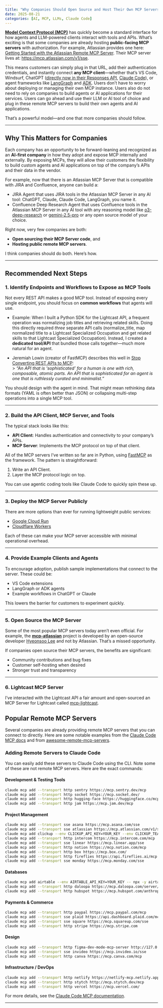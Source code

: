 ```yaml
---
title: "Why Companies Should Open Source and Host Their Own MCP Servers"
date: 2025-08-21
categories: [AI, MCP, LLMs, Claude Code]
---
```


[**Model Context Protocol (MCP)**](https://github.com/modelcontextprotocol/modelcontextprotocol) has quickly become a standard interface for how agents and LLM-powered clients interact with tools and APIs. What’s exciting is that some companies are already hosting **public-facing MCP servers** with authorization. For example, Atlassian provides one here: [Getting Started with the Atlassian Remote MCP Server](https://support.atlassian.com/rovo/docs/getting-started-with-the-atlassian-remote-mcp-server/). Their MCP server lives at: [https://mcp.atlassian.com/v1/sse](https://mcp.atlassian.com/v1/sse).

This means customers can simply plug in that URL, add their authentication credentials, and instantly connect **any MCP client**—whether that’s VS Code, Windsurf, ChatGPT ([directly now in their Responses API](https://platform.openai.com/docs/guides/tools-remote-mcp), [Claude Code](https://docs.anthropic.com/en/docs/claude-code/mcp)), or agent frameworks like [LangGraph](https://github.com/langchain-ai/langgraph) and [ADK](https://github.com/google/adk-python). Users don't have to worry about deploying or managing their own MCP instance. Users also do not need to rely on companies to build agents or AI applications for their services. Users can go ahead and use their LLM or AI tool of choice and plug in these remote MCP servers to build their own agents and AI applications. 

That’s a powerful model—and one that more companies should follow.  

---

## Why This Matters for Companies

Each company has an opportunity to be forward-leaning and recognized as an **AI-first company** in how they adopt and expose MCP internally and externally. By exposing MCPs, they will allow their customers the flexibility to build custom agents and AI applications on top of the company's APIs and their data in the vendor. 

For example, now that there is an Atlassian MCP Server that is compatible with JIRA and Confluence, anyone can build a:

- JIRA Agent that uses JIRA tools in the Atlassian MCP Server in any AI tool: ChatGPT, Claude, Claude Code, LangGraph, you name it. 
- Confluence Deep Research Agent that uses Confluence tools in the Atlassian MCP Server in any AI tool with any reasoning model like [o3-deep-research](https://platform.openai.com/docs/models/o3-deep-research) or [gemini-2.5-pro](https://cloud.google.com/vertex-ai/generative-ai/docs/models/gemini/2-5-pro) or any open source model of your choice.

Right now, very few companies are both:

- **Open sourcing their MCP Server code**, and  
- **Hosting public remote MCP servers**.  

I think companies should do both. Here’s how.

---

## Recommended Next Steps

### 1. Identify Endpoints and Workflows to Expose as MCP Tools  
Not every REST API makes a good MCP tool. Instead of exposing every single endpoint, you should focus on **common workflows** that agents will use.  

- Example: When I built a Python SDK for the Lightcast API, a frequent operation was normalizing job titles and retrieving related skills. Doing this directly required *three* separate API calls (normalize_title, map normalized title to a Lightcast Specialized Occupation and get related skills to that Lightcast Specialized Occupation). Instead, I created a **dedicated tool/API** that bundled those calls together—much more natural for an agent.

- Jeremiah Lowin (creator of FastMCP) describes this well in [Stop Converting REST APIs to MCP](https://www.jlowin.dev/blog/stop-converting-rest-apis-to-mcp):  
  > *“An API that is ‘sophisticated’ for a human is one with rich, composable, atomic parts. An API that is sophisticated for an agent is one that is ruthlessly curated and minimalist.”*  

You should design with the agent in mind. That might mean rethinking data formats (YAML is often better than JSON) or collapsing multi-step operations into a single MCP tool.

---

### 2. Build the API Client, MCP Server, and Tools  
The typical stack looks like this:  

- **API Client**: Handles authentication and connectivity to your company’s APIs.  
- **MCP Server**: Implements the MCP protocol on top of that client.  

All of the MCP servers I’ve written so far are in Python, using [FastMCP](https://github.com/jlowin/fastmcp) as the framework. The pattern is straightforward:

1. Write an API Client.  
2. Layer the MCP protocol logic on top.  

You can use agentic coding tools like Claude Code to quickly spin these up.

---

### 3. Deploy the MCP Server Publicly  
There are more options than ever for running lightweight public services:

- [Google Cloud Run](https://cloud.google.com/blog/topics/developers-practitioners/build-and-deploy-a-remote-mcp-server-to-google-cloud-run-in-under-10-minutes)  
- [Cloudflare Workers](https://blog.cloudflare.com/remote-model-context-protocol-servers-mcp/)   

Each of these can make your MCP server accessible with minimal operational overhead.

---

### 4. Provide Example Clients and Agents  
To encourage adoption, publish sample implementations that connect to the server. These could be: 

- VS Code extensions  
- LangGraph or ADK agents  
- Example workflows in ChatGPT or Claude  

This lowers the barrier for customers to experiment quickly.

---

### 5. Open Source the MCP Server  
Some of the most popular MCP servers today aren't even official. For example, the **[mcp-atlassian](https://github.com/sooperset/mcp-atlassian)** project is developed by an open-source developer [Hyeonsoo Lee](https://github.com/sooperset) and not by Atlassian. That's a missed opportunity.  

If companies open source their MCP servers, the benefits are significant:  

- Community contributions and bug fixes  
- Customer self-hosting when desired  
- Stronger trust and transparency

---

### 6. Lightcast MCP Server

I've interacted with the Lightcast API a fair amount and open-sourced an MCP Server for Lightcast called [mcp-lightcast](https://github.com/lawwu/mcp-lightcast).

## Popular Remote MCP Servers

Several companies are already providing remote MCP servers that you can connect to directly. Here are some notable examples from the [Claude Code MCP docs](https://docs.anthropic.com/en/docs/claude-code/mcp) and from [awesome-remote-mcp-servers](https://github.com/jaw9c/awesome-remote-mcp-servers).

### Adding Remote Servers to Claude Code

You can easily add these servers to Claude Code using the CLI. Note some of these are not remote MCP servers. Here are the exact commands:

#### Development & Testing Tools
```bash
claude mcp add --transport http sentry https://mcp.sentry.dev/mcp
claude mcp add --transport http socket https://mcp.socket.dev/
claude mcp add --transport http hugging-face https://huggingface.co/mcp
claude mcp add --transport http jam https://mcp.jam.dev/mcp
```

#### Project Management
```bash
claude mcp add --transport sse asana https://mcp.asana.com/sse
claude mcp add --transport sse atlassian https://mcp.atlassian.com/v1/sse
claude mcp add clickup --env CLICKUP_API_KEY=YOUR_KEY --env CLICKUP_TEAM_ID=YOUR_ID -- npx -y @hauptsache.net/clickup-mcp
claude mcp add --transport http intercom https://mcp.intercom.com/mcp
claude mcp add --transport sse linear https://mcp.linear.app/sse
claude mcp add --transport http notion https://mcp.notion.com/mcp
claude mcp add --transport http box https://mcp.box.com/
claude mcp add --transport http fireflies https://api.fireflies.ai/mcp
claude mcp add --transport sse monday https://mcp.monday.com/sse
```

#### Databases
```bash
claude mcp add airtable --env AIRTABLE_API_KEY=YOUR_KEY -- npx -y airtable-mcp-server
claude mcp add --transport http daloopa https://mcp.daloopa.com/server/mcp
claude mcp add --transport http hubspot https://mcp.hubspot.com/anthropic
```

#### Payments & Commerce
```bash
claude mcp add --transport http paypal https://mcp.paypal.com/mcp
claude mcp add --transport sse plaid https://api.dashboard.plaid.com/mcp/sse
claude mcp add --transport sse square https://mcp.squareup.com/sse
claude mcp add --transport http stripe https://mcp.stripe.com
```

#### Design
```bash
claude mcp add --transport http figma-dev-mode-mcp-server http://127.0.0.1:3845/mcp
claude mcp add --transport sse invideo https://mcp.invideo.io/sse
claude mcp add --transport http canva https://mcp.canva.com/mcp
```

#### Infrastructure / DevOps
```bash
claude mcp add --transport http netlify https://netlify-mcp.netlify.app/mcp
claude mcp add --transport http stytch http://mcp.stytch.dev/mcp
claude mcp add --transport http vercel https://mcp.vercel.com/
```

For more details, see the [Claude Code MCP documentation](https://docs.anthropic.com/en/docs/claude-code/mcp).

---
